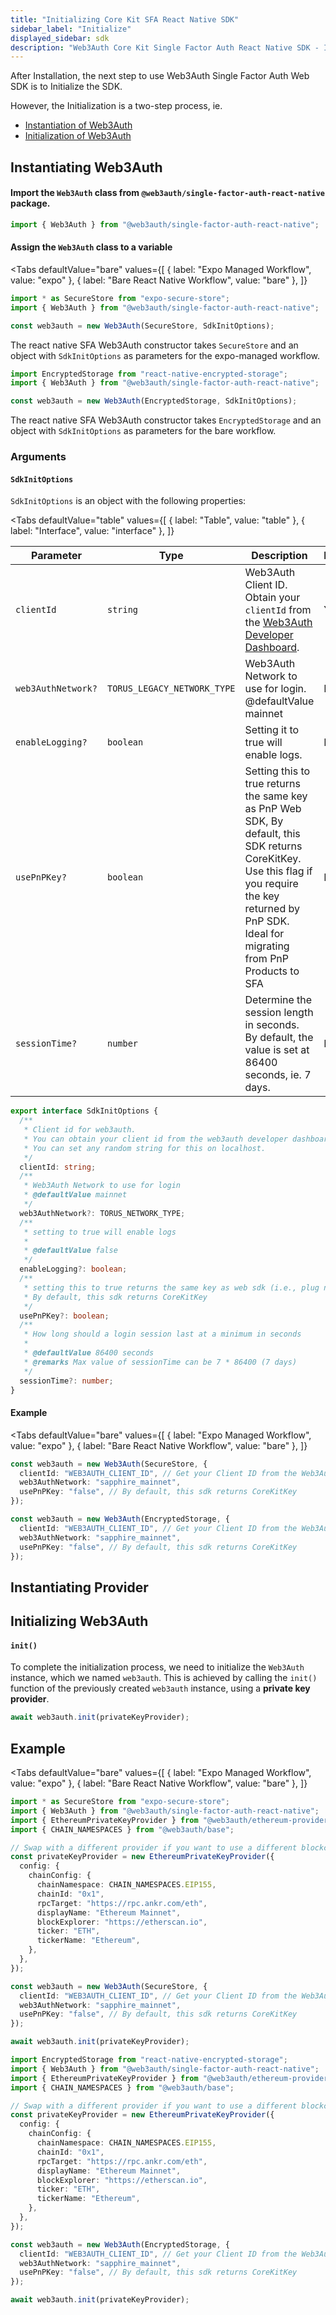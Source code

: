 ```yaml
---
title: "Initializing Core Kit SFA React Native SDK"
sidebar_label: "Initialize"
displayed_sidebar: sdk
description: "Web3Auth Core Kit Single Factor Auth React Native SDK - Initialize | Documentation - Web3Auth"
---
```



After Installation, the next step to use Web3Auth Single Factor Auth Web SDK is to Initialize the SDK.

However, the Initialization is a two-step process, ie.

- [Instantiation of Web3Auth](#instantiating-web3auth)
- [Initialization of Web3Auth](#initializing-web3auth)

## Instantiating Web3Auth

#### Import the `Web3Auth` class from `@web3auth/single-factor-auth-react-native` package.

```js
import { Web3Auth } from "@web3auth/single-factor-auth-react-native";
```

#### Assign the `Web3Auth` class to a variable

<Tabs
  defaultValue="bare"
  values={[
    { label: "Expo Managed Workflow", value: "expo" },
    { label: "Bare React Native Workflow", value: "bare" },
  ]}
>

<TabItem value="expo">

```javascript
import * as SecureStore from "expo-secure-store";
import { Web3Auth } from "@web3auth/single-factor-auth-react-native";

const web3auth = new Web3Auth(SecureStore, SdkInitOptions);
```

The react native SFA Web3Auth constructor takes `SecureStore` and an object with `SdkInitOptions` as parameters for the expo-managed workflow.

</TabItem>

<TabItem value="bare">

```javascript
import EncryptedStorage from "react-native-encrypted-storage";
import { Web3Auth } from "@web3auth/single-factor-auth-react-native";

const web3auth = new Web3Auth(EncryptedStorage, SdkInitOptions);
```

The react native SFA Web3Auth constructor takes `EncryptedStorage` and an object with `SdkInitOptions` as parameters for the bare workflow.

</TabItem>
</Tabs>

### Arguments

#### `SdkInitOptions`

`SdkInitOptions` is an object with the following properties:

<Tabs
  defaultValue="table"
  values={[
    { label: "Table", value: "table" },
    { label: "Interface", value: "interface" },
  ]}
>

<TabItem value="table">

| Parameter          | Type                        | Description                                                                                                                                                                                               | Mandatory |
| ------------------ | --------------------------- | --------------------------------------------------------------------------------------------------------------------------------------------------------------------------------------------------------- | --------- |
| `clientId`         | `string`                    | Web3Auth Client ID. Obtain your `clientId` from the [Web3Auth Developer Dashboard](https://dashboard.web3auth.io/).                                                                                       | Yes       |
| `web3AuthNetwork?` | `TORUS_LEGACY_NETWORK_TYPE` | Web3Auth Network to use for login. @defaultValue mainnet                                                                                                                                                  | No        |
| `enableLogging?`   | `boolean`                   | Setting it to true will enable logs.                                                                                                                                                                      | No        |
| `usePnPKey?`       | `boolean`                   | Setting this to true returns the same key as PnP Web SDK, By default, this SDK returns CoreKitKey. Use this flag if you require the key returned by PnP SDK. Ideal for migrating from PnP Products to SFA | No        |
| `sessionTime?`     | `number`                    | Determine the session length in seconds. By default, the value is set at 86400 seconds, ie. 7 days.                                                                                                       | No        |

</TabItem>

<TabItem value="interface">

```ts
export interface SdkInitOptions {
  /**
   * Client id for web3auth.
   * You can obtain your client id from the web3auth developer dashboard.
   * You can set any random string for this on localhost.
   */
  clientId: string;
  /**
   * Web3Auth Network to use for login
   * @defaultValue mainnet
   */
  web3AuthNetwork?: TORUS_NETWORK_TYPE;
  /**
   * setting to true will enable logs
   *
   * @defaultValue false
   */
  enableLogging?: boolean;
  /**
   * setting this to true returns the same key as web sdk (i.e., plug n play key)
   * By default, this sdk returns CoreKitKey
   */
  usePnPKey?: boolean;
  /**
   * How long should a login session last at a minimum in seconds
   *
   * @defaultValue 86400 seconds
   * @remarks Max value of sessionTime can be 7 * 86400 (7 days)
   */
  sessionTime?: number;
}
```

</TabItem>

</Tabs>

#### Example

<Tabs
  defaultValue="bare"
  values={[
    { label: "Expo Managed Workflow", value: "expo" },
    { label: "Bare React Native Workflow", value: "bare" },
  ]}
>

<TabItem value="expo">

```ts
const web3auth = new Web3Auth(SecureStore, {
  clientId: "WEB3AUTH_CLIENT_ID", // Get your Client ID from the Web3Auth Dashboard
  web3AuthNetwork: "sapphire_mainnet",
  usePnPKey: "false", // By default, this sdk returns CoreKitKey
});
```

</TabItem>

<TabItem value="bare">

```ts
const web3auth = new Web3Auth(EncryptedStorage, {
  clientId: "WEB3AUTH_CLIENT_ID", // Get your Client ID from the Web3Auth Dashboard
  web3AuthNetwork: "sapphire_mainnet",
  usePnPKey: "false", // By default, this sdk returns CoreKitKey
});
```

</TabItem>
</Tabs>

## Instantiating Provider

<InstantiatingProvider />

## Initializing Web3Auth

#### `init()`

To complete the initialization process, we need to initialize the `Web3Auth` instance, which we named `web3auth`. This is achieved by calling the
`init()` function of the previously created `web3auth` instance, using a **private key provider**.

```ts
await web3auth.init(privateKeyProvider);
```

## Example

<Tabs
  defaultValue="bare"
  values={[
    { label: "Expo Managed Workflow", value: "expo" },
    { label: "Bare React Native Workflow", value: "bare" },
  ]}
>

<TabItem value="expo">

```ts
import * as SecureStore from "expo-secure-store";
import { Web3Auth } from "@web3auth/single-factor-auth-react-native";
import { EthereumPrivateKeyProvider } from "@web3auth/ethereum-provider";
import { CHAIN_NAMESPACES } from "@web3auth/base";

// Swap with a different provider if you want to use a different blockchain
const privateKeyProvider = new EthereumPrivateKeyProvider({
  config: {
    chainConfig: {
      chainNamespace: CHAIN_NAMESPACES.EIP155,
      chainId: "0x1",
      rpcTarget: "https://rpc.ankr.com/eth",
      displayName: "Ethereum Mainnet",
      blockExplorer: "https://etherscan.io",
      ticker: "ETH",
      tickerName: "Ethereum",
    },
  },
});

const web3auth = new Web3Auth(SecureStore, {
  clientId: "WEB3AUTH_CLIENT_ID", // Get your Client ID from the Web3Auth Dashboard
  web3AuthNetwork: "sapphire_mainnet",
  usePnPKey: "false", // By default, this sdk returns CoreKitKey
});

await web3auth.init(privateKeyProvider);
```

</TabItem>

<TabItem value="bare">

```ts
import EncryptedStorage from "react-native-encrypted-storage";
import { Web3Auth } from "@web3auth/single-factor-auth-react-native";
import { EthereumPrivateKeyProvider } from "@web3auth/ethereum-provider";
import { CHAIN_NAMESPACES } from "@web3auth/base";

// Swap with a different provider if you want to use a different blockchain
const privateKeyProvider = new EthereumPrivateKeyProvider({
  config: {
    chainConfig: {
      chainNamespace: CHAIN_NAMESPACES.EIP155,
      chainId: "0x1",
      rpcTarget: "https://rpc.ankr.com/eth",
      displayName: "Ethereum Mainnet",
      blockExplorer: "https://etherscan.io",
      ticker: "ETH",
      tickerName: "Ethereum",
    },
  },
});

const web3auth = new Web3Auth(EncryptedStorage, {
  clientId: "WEB3AUTH_CLIENT_ID", // Get your Client ID from the Web3Auth Dashboard
  web3AuthNetwork: "sapphire_mainnet",
  usePnPKey: "false", // By default, this sdk returns CoreKitKey
});

await web3auth.init(privateKeyProvider);
```

</TabItem>
</Tabs>
